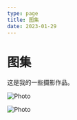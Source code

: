 ```yaml
---
type: page
title: 图集
date: 2023-01-29
---
```


# 图集

这是我的一些摄影作品。


<Image
  src="/images/img1.jpg"
  alt="Photo"
  width={1125}
  height={750}
  priority
  className="next-image"
/>
<br/>

<Image
  src="/images/img2.jpg"
  alt="Photo"
  width={1125}
  height={750}
  priority
  className="next-image"
/>
